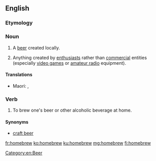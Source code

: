 ==English==
{{wikipedia}}

===Etymology===
{{compound|home|brew|lang=en}}

===Noun===
{{en-noun}}

# A [[beer]] created locally.
# {{label|en|informal}} Anything created by [[enthusiast]]s rather than [[commercial]] entities (especially [[video game]]s or [[amateur radio]] equipment).

====Translations====
{{trans-top|a beer created by enthusiasts rather than commercially}}
{{trans-mid}}
* Maori: {{t|mi|paikaka}}, {{t|mi|toukorere }}
{{trans-bottom}}

===Verb===
{{en-verb}}

# To brew one's beer or other alcoholic beverage at home.

====Synonyms====
* [[craft beer]]

[[Category:en:Beer]]

[[fr:homebrew]]
[[ko:homebrew]]
[[ku:homebrew]]
[[mg:homebrew]]
[[fi:homebrew]]